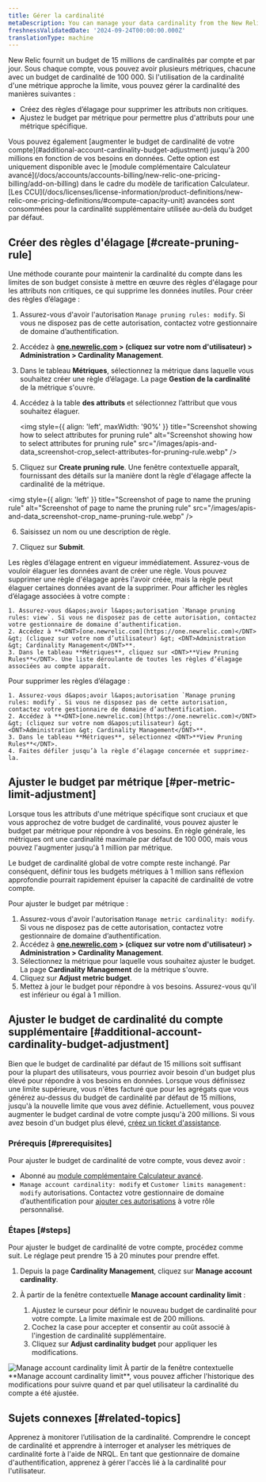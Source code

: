 ```yaml
---
title: Gérer la cardinalité
metaDescription: You can manage your data cardinality from the New Relic UI.
freshnessValidatedDate: '2024-09-24T00:00:00.000Z'
translationType: machine
---
```


New Relic fournit un budget de 15 millions de cardinalités par compte et par jour. Sous chaque compte, vous pouvez avoir plusieurs métriques, chacune avec un budget de cardinalité de 100 000. Si l&apos;utilisation de la cardinalité d&apos;une métrique approche la limite, vous pouvez gérer la cardinalité des manières suivantes :

* Créez des règles d’élagage pour supprimer les attributs non critiques.
* Ajustez le budget par métrique pour permettre plus d&apos;attributs pour une métrique spécifique.

<Callout variant="important">
  Vous pouvez également [augmenter le budget de cardinalité de votre compte](#additional-account-cardinality-budget-adjustment) jusqu&apos;à 200 millions en fonction de vos besoins en données. Cette option est uniquement disponible avec le [module complémentaire Calculateur avancé](/docs/accounts/accounts-billing/new-relic-one-pricing-billing/add-on-billing) dans le cadre du modèle de tarification Calculateur. [Les CCU](/docs/licenses/license-information/product-definitions/new-relic-one-pricing-definitions/#compute-capacity-unit) avancées sont consommées pour la cardinalité supplémentaire utilisée au-delà du budget par défaut.
</Callout>

## Créer des règles d&apos;élagage [#create-pruning-rule]

Une méthode courante pour maintenir la cardinalité du compte dans les limites de son budget consiste à mettre en œuvre des règles d&apos;élagage pour les attributs non critiques, ce qui supprime les données inutiles. Pour créer des règles d’élagage :

1. Assurez-vous d&apos;avoir l&apos;autorisation `Manage pruning rules: modify`. Si vous ne disposez pas de cette autorisation, contactez votre gestionnaire de domaine d’authentification.

2. Accédez à **<DNT>[one.newrelic.com](https://one.newrelic.com)</DNT> &gt; (cliquez sur votre nom d&apos;utilisateur) &gt; <DNT>Administration &gt; Cardinality Management</DNT>**.

3. Dans le tableau **Métriques**, sélectionnez la métrique dans laquelle vous souhaitez créer une règle d’élagage. La page **Gestion de la cardinalité** de la métrique s&apos;ouvre.

4. Accédez à la table **des attributs** et sélectionnez l’attribut que vous souhaitez élaguer.

   <img style={{ align: 'left', maxWidth: '90%' }} title="Screenshot showing how to select attributes for pruning rule" alt="Screenshot showing how to select attributes for pruning rule" src="/images/apis-and-data_screenshot-crop_select-attributes-for-pruning-rule.webp" />

5. Cliquez sur <DNT>**Create pruning rule**</DNT>. Une fenêtre contextuelle apparaît, fournissant des détails sur la manière dont la règle d&apos;élagage affecte la cardinalité de la métrique.

<img style={{ align: 'left' }} title="Screenshot of page to name the pruning rule" alt="Screenshot of page to name the pruning rule" src="/images/apis-and-data_screenshot-crop_name-pruning-rule.webp" />

6. Saisissez un nom ou une description de règle.

7. Cliquez sur <DNT>**Submit**</DNT>.

<Callout variant="caution">
  Les règles d’élagage entrent en vigueur immédiatement. Assurez-vous de vouloir élaguer les données avant de créer une règle. Vous pouvez supprimer une règle d&apos;élagage après l&apos;avoir créée, mais la règle peut élaguer certaines données avant de la supprimer.
</Callout>

<CollapserGroup>
  <Collapser id="view-pruning-rules" title="Voir les règles d'élagage">
    Pour afficher les règles d’élagage associées à votre compte :

    1. Assurez-vous d&apos;avoir l&apos;autorisation `Manage pruning rules: view`. Si vous ne disposez pas de cette autorisation, contactez votre gestionnaire de domaine d’authentification.
    2. Accédez à **<DNT>[one.newrelic.com](https://one.newrelic.com)</DNT> &gt; (cliquez sur votre nom d’utilisateur) &gt; <DNT>Administration &gt; Cardinality Management</DNT>**.
    3. Dans le tableau **Métriques**, cliquez sur <DNT>**View Pruning Rules**</DNT>. Une liste déroulante de toutes les règles d’élagage associées au compte apparaît.
  </Collapser>

  <Collapser id="delete-pruning-rule" title="Supprimer les règles d'élagage">
    Pour supprimer les règles d’élagage :

    1. Assurez-vous d&apos;avoir l&apos;autorisation `Manage pruning rules: modify`. Si vous ne disposez pas de cette autorisation, contactez votre gestionnaire de domaine d’authentification.
    2. Accédez à **<DNT>[one.newrelic.com](https://one.newrelic.com)</DNT> &gt; (cliquez sur votre nom d&apos;utilisateur) &gt; <DNT>Administration &gt; Cardinality Management</DNT>**.
    3. Dans le tableau **Métriques**, sélectionnez <DNT>**View Pruning Rules**</DNT>.
    4. Faites défiler jusqu’à la règle d’élagage concernée et supprimez-la.
  </Collapser>
</CollapserGroup>

## Ajuster le budget par métrique [#per-metric-limit-adjustment]

Lorsque tous les attributs d&apos;une métrique spécifique sont cruciaux et que vous approchez de votre budget de cardinalité, vous pouvez ajuster le budget par métrique pour répondre à vos besoins. En règle générale, les métriques ont une cardinalité maximale par défaut de 100 000, mais vous pouvez l&apos;augmenter jusqu&apos;à 1 million par métrique.

<Callout variant="tip">
  Le budget de cardinalité global de votre compte reste inchangé. Par conséquent, définir tous les budgets métriques à 1 million sans réflexion approfondie pourrait rapidement épuiser la capacité de cardinalité de votre compte.
</Callout>

Pour ajuster le budget par métrique :

1. Assurez-vous d&apos;avoir l&apos;autorisation `Manage metric cardinality: modify`. Si vous ne disposez pas de cette autorisation, contactez votre gestionnaire de domaine d’authentification.
2. Accédez à **<DNT>[one.newrelic.com](https://one.newrelic.com)</DNT> &gt; (cliquez sur votre nom d&apos;utilisateur) &gt; <DNT>Administration &gt; Cardinality Management</DNT>**.
3. Sélectionnez la métrique pour laquelle vous souhaitez ajuster le budget. La page **Cardinality Management** de la métrique s&apos;ouvre.
4. Cliquez sur <DNT>**Adjust metric budget**</DNT>.
5. Mettez à jour le budget pour répondre à vos besoins. Assurez-vous qu&apos;il est inférieur ou égal à 1 million.

## Ajuster le budget de cardinalité du compte supplémentaire [#additional-account-cardinality-budget-adjustment]

Bien que le budget de cardinalité par défaut de 15 millions soit suffisant pour la plupart des utilisateurs, vous pourriez avoir besoin d&apos;un budget plus élevé pour répondre à vos besoins en données. Lorsque vous définissez une limite supérieure, vous n&apos;êtes facturé que pour les agrégats que vous générez au-dessus du budget de cardinalité par défaut de 15 millions, jusqu&apos;à la nouvelle limite que vous avez définie. Actuellement, vous pouvez augmenter le budget cardinal de votre compte jusqu&apos;à 200 millions. Si vous avez besoin d&apos;un budget plus élevé, [créez un ticket d&apos;assistance](https://one.newrelic.com/help-xp).

### Prérequis [#prerequisites]

Pour ajuster le budget de cardinalité de votre compte, vous devez avoir :

* Abonné au [module complémentaire Calculateur avancé](/docs/accounts/accounts-billing/new-relic-one-pricing-billing/add-on-billing).
* `Manage account cardinality: modify` et `Customer limits management: modify` autorisations. Contactez votre gestionnaire de domaine d’authentification pour [ajouter ces autorisations](#access-management) à votre rôle personnalisé.

### Étapes [#steps]

Pour ajuster le budget de cardinalité de votre compte, procédez comme suit. Le réglage peut prendre 15 à 20 minutes pour prendre effet.

1. Depuis la page <DNT>**Cardinality Management**</DNT>, cliquez sur <DNT>**Manage account cardinality**</DNT>.

2. À partir de la fenêtre contextuelle <DNT>**Manage account cardinality limit**</DNT> :

   1. Ajustez le curseur pour définir le nouveau budget de cardinalité pour votre compte. La limite maximale est de 200 millions.
   2. Cochez la case pour accepter et consentir au coût associé à l&apos;ingestion de cardinalité supplémentaire.
   3. Cliquez sur <DNT>**Adjust cardinality budget**</DNT> pour appliquer les modifications.

<img title="Manage account cardinality limit" alt="Manage account cardinality limit" src="/images/adjust-account-cardinality.webp" />

<Callout variant="tip">
  À partir de la fenêtre contextuelle <DNT>**Manage account cardinality limit**</DNT>, vous pouvez afficher l&apos;historique des modifications pour suivre quand et par quel utilisateur la cardinalité du compte a été ajustée.
</Callout>

## Sujets connexes [#related-topics]

<DocTiles>
  <DocTile title="cardinalité du moniteur" path="/docs/data-apis/ingest-apis/metric-api/monitor-cardinality">
    Apprenez à monitorer l’utilisation de la cardinalité.
  </DocTile>

  <DocTile title="Comprendre et requête forte cardinalité métriques" path="/docs/data-apis/ingest-apis/metric-api/NRQL-high-cardinality-metrics">
    Comprendre le concept de cardinalité et apprendre à interroger et analyser les métriques de cardinalité forte à l&apos;aide de NRQL.
  </DocTile>

  <DocTile title="Gestion des accès" path="/docs/data-apis/ingest-apis/metric-api/cardinality-access-management">
    En tant que gestionnaire de domaine d&apos;authentification, apprenez à gérer l&apos;accès lié à la cardinalité pour l&apos;utilisateur.
  </DocTile>
</DocTiles>